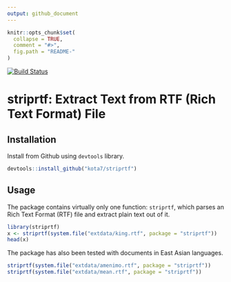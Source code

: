 ```yaml
---
output: github_document
---
```


<!-- README.md is generated from README.Rmd. Please edit that file -->

```r
knitr::opts_chunk$set(
  collapse = TRUE,
  comment = "#>",
  fig.path = "README-"
)
```


[![Build Status](https://travis-ci.org/kota7/striprtf.svg?branch=master)](https://travis-ci.org/kota7/striprtf)

# striprtf: Extract Text from RTF (Rich Text Format) File


## Installation

Install from Github using `devtools` library.
```R
devtools::install_github("kota7/striprtf")
```


## Usage

The package contains virtually only one function: `striprtf`, which parses
an Rich Text Format (RTF) file and extract plain text out of it.

```r
library(striprtf)
x <- striprtf(system.file("extdata/king.rtf", package = "striprtf"))
head(x)
```

The package has also been tested with documents in East Asian languages.
```r
striprtf(system.file("extdata/amenimo.rtf", package = "striprtf"))
striprtf(system.file("extdata/mean.rtf", package = "striprtf"))
```




